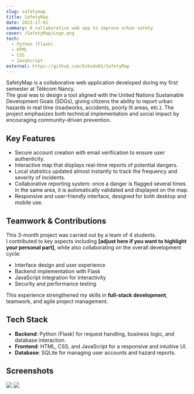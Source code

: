 ```yaml
---
slug: safetymap
title: SafetyMap
date: 2023-17-01
summary: A collaborative web app to improve urban safety
cover: /SafetyMap/Logo.png
tech:
  - Python (Flask)
  - HTML
  - CSS
  - JavaScript
external: https://github.com/Enkodo01/SafetyMap
---
```


SafetyMap is a collaborative web application developed during my first semester at Télécom Nancy.  
The goal was to design a tool aligned with the United Nations Sustainable Development Goals (SDGs), giving citizens the ability to report urban hazards in real time (roadworks, accidents, poorly lit areas, etc.). The project emphasizes both technical implementation and social impact by encouraging community-driven prevention.

## **Key Features**

- Secure account creation with email verification to ensure user authenticity.  
- Interactive map that displays real-time reports of potential dangers.  
- Local statistics updated almost instantly to track the frequency and severity of incidents.  
- Collaborative reporting system: once a danger is flagged several times in the same area, it is automatically validated and displayed on the map.  
- Responsive and user-friendly interface, designed for both desktop and mobile use.

## **Teamwork & Contributions**

This 3-month project was carried out by a team of 4 students.  
I contributed to key aspects including **[adjust here if you want to highlight your personal part]**, while also collaborating on the overall development cycle:  
- Interface design and user experience  
- Backend implementation with Flask  
- JavaScript integration for interactivity  
- Security and performance testing  

This experience strengthened my skills in **full-stack development**, teamwork, and agile project management.

## **Tech Stack**

- **Backend**: Python (Flask) for request handling, business logic, and database interaction.  
- **Frontend**: HTML, CSS, and JavaScript for a responsive and intuitive UI.  
- **Database**: SQLite for managing user accounts and hazard reports.  

## **Screenshots**
<img src="/SafetyMap/SafetyMapSS.png" className="max-w-m" />  
<img src="/SafetyMap/SafetyMapSS2.png" className="max-w-m" />  